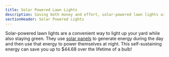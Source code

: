 ```yaml
---
title: Solar Powered Lawn Lights
description: Saving both money and effort, solar-powered lawn lights are a great investment for your green lawn!
sectionHeader: Solar Powered Lights
---
```


Solar-powered lawn lights are a convenient way to light up your yard while also staying green.
They use [solar panels](/solutions/solar/) to generate energy during the day
and then use that energy to power themselves at night.
This self-sustaining energy can save you up to $44.68 over the lifetime of a bulb!

